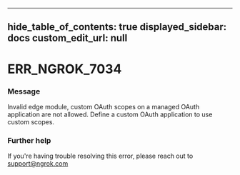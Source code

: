 
---
hide_table_of_contents: true
displayed_sidebar: docs
custom_edit_url: null
---


# ERR_NGROK_7034

### Message
Invalid edge module, custom OAuth scopes on a managed OAuth application are not allowed.  Define a custom OAuth application to use custom scopes.

### Further help
If you're having trouble resolving this error, please reach out to [support@ngrok.com](mailto:support@ngrok.com?subject=Help%20with%20ERR_NGROK_7034)


<ErrorDetails error='err_ngrok_7034' />
